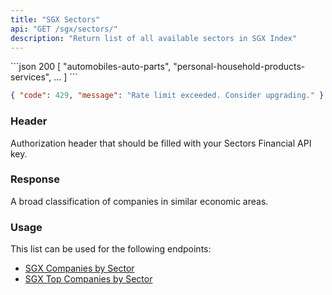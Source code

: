 ```yaml
---
title: "SGX Sectors"
api: "GET /sgx/sectors/"
description: "Return list of all available sectors in SGX Index"
---
```


<ResponseExample>
```json 200
[
  "automobiles-auto-parts",
  "personal-household-products-services",
  ...
]
```

```json 429
{ "code": 429, "message": "Rate limit exceeded. Consider upgrading." }
```

</ResponseExample>

### Header

<ParamField header="Authorization" type="string" required>
  Authorization header that should be filled with your Sectors Financial API
  key.
</ParamField>

### Response

<ResponseField name="payload" type="Sector[]">
  <Expandable title="properties">
    <ResponseField name="Sector" type="array">
      A broad classification of companies in similar economic areas.
    </ResponseField>
  </Expandable>
</ResponseField>

### Usage

This list can be used for the following endpoints:

- [SGX Companies by Sector](./sgx-companies-by-sector)
- [SGX Top Companies by Sector](./sgx-top-companies)
